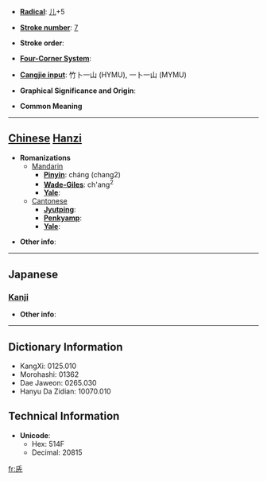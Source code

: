 * '''[[Wiktionary:Chinese radical index| Radical]]''': [[Wiktionary:Chinese radical index 儿|儿]]+5

* '''[[Wiktionary:Chinese total strokes index|Stroke number]]''': [[Wiktionary:Chinese total strokes index 7|7]]

* '''Stroke order''': 

* '''[[Wiktionary:Chinese four corner index|Four-Corner System]]''': 

* '''[[Wiktionary:Chinese Cangjie index|Cangjie input]]''': 竹卜一山 (HYMU), 一卜一山 (MYMU)

* '''Graphical Significance and Origin''': 

* '''Common Meaning'''

----

== [[Chinese]] [[Hanzi]] ==

* '''Romanizations'''
** [[Mandarin]]
*** '''[[Pinyin]]''': cháng (chang2)
*** '''[[Wade-Giles]]''': ch'ang<sup>2</sup>
*** '''[[Yale]]''': 
**[[Cantonese]]
***'''[[Jyutping]]''':
***'''[[Penkyamp]]''': 
***'''[[Yale]]''': 

* '''Other info''': 

----

==Japanese==
===[[Kanji]]===
{{kanji|on readings=[[ちょう]] (chō)
|kun readings=[[ながい]] (nagai), [[おさ]] (osa)
}}

* '''Other info''':  

----

== Dictionary Information ==

* KangXi: 0125.010
* Morohashi: 01362
* Dae Jaweon: 0265.030
* Hanyu Da Zidian: 10070.010

== Technical Information ==

* '''Unicode''':
** Hex: 514F
** Decimal: 20815

[[fr:兏]]